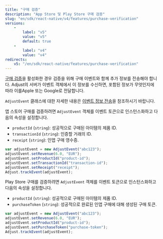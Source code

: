 ```yaml
---
title: "구매 검증"
description: "App Store 및 Play Store 구매 검증"
slug: "en/sdk/react-native/v4/features/purchase-verification"
versions: 
    - 
        label: "v5"
        value: "v5"
        default: true
    - 
        label: "v4"
        value: "v4"
redirects: 
    v5: "/en/sdk/react-native/features/purchase-verification"
---
```

[구매 검증](https://help.adjust.com/en/article/purchase-verification)을 활성화한 경우 검증을 위해 구매 이벤트와 함께 추가 정보를 전송해야 합니다. Adjust의 서버가 이벤트 객체에서 이 정보를 수신하면, 포함된 정보가 무엇인지에 따라 이를Apple 또는 Google로 전달합니다.
<callout type="seealso"> 

`AdjustEvent` 클래스에 대한 자세한 내용은 [이벤트 정보 전송](/en/sdk/react-native/features/events)을 참조하시기 바랍니다.
</Callout> <tabs> <tab title="App Store" icon="StoreAppStore" sync="appstore"> 

앱 스토어 구매를 검증하려면 `AdjustEvent` 객체를 이벤트 토큰으로 인스턴스화하고 다음의 속성을 설정합니다.

* `productId` \(`string`\): 성공적으로 구매된 아이템의 제품 ID.
* `transactionId` \(`string`\): 인증할 거래의 ID.
* `receipt` \(`string`\): 인앱 구매 영수증.

```js
var adjustEvent = new AdjustEvent("abc123");
adjustEvent.setRevenue(6.0, "EUR");
adjustEvent.setProductId("product-id");
adjustEvent.setTransactionId("transaction-id");
adjustEvent.setReceipt("receipt");
Adjust.trackEvent(adjustEvent);
```

</Tab> <tab title="Play Store" icon="PlatformGooglePlay" sync="playstore"> 

Play Store 구매를 검증하려면 `AdjustEvent` 객체를 이벤트 토큰으로 인스턴스화하고 다음의 속성을 설정합니다.

* `productId` \(`string`\): 성공적으로 구매된 아이템의 제품 ID.
* `purchaseToken` \(`string`\): 성공적으로 완료된 인앱 구매에 대해 생성된 구매 토큰.

```js
var adjustEvent = new AdjustEvent("abc123");
adjustEvent.setRevenue(6.0, "EUR");
adjustEvent.setProductId("product-id");
adjustEvent.setPurchaseToken("purchase-token");
Adjust.trackEvent(adjustEvent);
```

</Tab> </Tabs>

